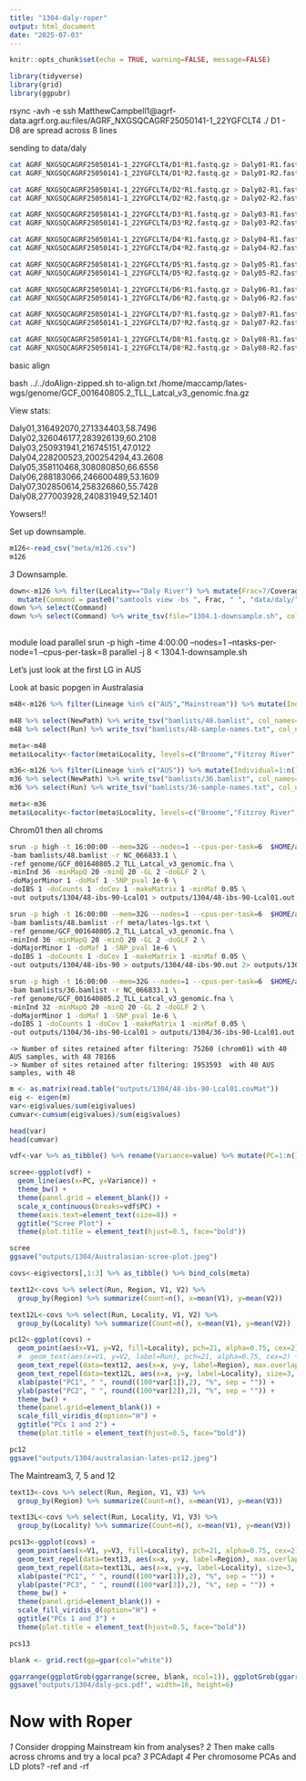 ```yaml
---
title: "1304-daly-roper"
output: html_document
date: "2025-07-03"
---
```


```r
knitr::opts_chunk$set(echo = TRUE, warning=FALSE, message=FALSE)
```

```r
library(tidyverse)
library(grid)
library(ggpubr)
```

rsync -avh -e ssh MatthewCampbell1@agrf-data.agrf.org.au:files/AGRF_NXGSQCAGRF25050141-1_22YGFCLT4 ./
D1 - D8 are spread across 8 lines

sending to data/daly

```sh
cat AGRF_NXGSQCAGRF25050141-1_22YGFCLT4/D1*R1.fastq.gz > Daly01-R1.fastq.gz
cat AGRF_NXGSQCAGRF25050141-1_22YGFCLT4/D1*R2.fastq.gz > Daly01-R2.fastq.gz

cat AGRF_NXGSQCAGRF25050141-1_22YGFCLT4/D2*R1.fastq.gz > Daly02-R1.fastq.gz
cat AGRF_NXGSQCAGRF25050141-1_22YGFCLT4/D2*R2.fastq.gz > Daly02-R2.fastq.gz

cat AGRF_NXGSQCAGRF25050141-1_22YGFCLT4/D3*R1.fastq.gz > Daly03-R1.fastq.gz
cat AGRF_NXGSQCAGRF25050141-1_22YGFCLT4/D3*R2.fastq.gz > Daly03-R2.fastq.gz

cat AGRF_NXGSQCAGRF25050141-1_22YGFCLT4/D4*R1.fastq.gz > Daly04-R1.fastq.gz
cat AGRF_NXGSQCAGRF25050141-1_22YGFCLT4/D4*R2.fastq.gz > Daly04-R2.fastq.gz

cat AGRF_NXGSQCAGRF25050141-1_22YGFCLT4/D5*R1.fastq.gz > Daly05-R1.fastq.gz
cat AGRF_NXGSQCAGRF25050141-1_22YGFCLT4/D5*R2.fastq.gz > Daly05-R2.fastq.gz

cat AGRF_NXGSQCAGRF25050141-1_22YGFCLT4/D6*R1.fastq.gz > Daly06-R1.fastq.gz
cat AGRF_NXGSQCAGRF25050141-1_22YGFCLT4/D6*R2.fastq.gz > Daly06-R2.fastq.gz

cat AGRF_NXGSQCAGRF25050141-1_22YGFCLT4/D7*R1.fastq.gz > Daly07-R1.fastq.gz
cat AGRF_NXGSQCAGRF25050141-1_22YGFCLT4/D7*R2.fastq.gz > Daly07-R2.fastq.gz

cat AGRF_NXGSQCAGRF25050141-1_22YGFCLT4/D8*R1.fastq.gz > Daly08-R1.fastq.gz
cat AGRF_NXGSQCAGRF25050141-1_22YGFCLT4/D8*R2.fastq.gz > Daly08-R2.fastq.gz
```

basic align

bash ../../doAlign-zipped.sh to-align.txt /home/maccamp/lates-wgs/genome/GCF_001640805.2_TLL_Latcal_v3_genomic.fna.gz

View stats:

Daly01,316492070,271334403,58.7496
Daly02,326046177,283926139,60.2108
Daly03,250931941,216745151,47.0122
Daly04,228200523,200254294,43.2608
Daly05,358110468,308080850,66.6556
Daly06,288183066,246600489,53.1609
Daly07,302850614,258326860,55.7428
Daly08,277003928,240831949,52.1401

Yowsers!!

Set up downsample.

```r
m126<-read_csv("meta/m126.csv")
m126
```

_3_ Downsample.  

```r

down<-m126 %>% filter(Locality=="Daly River") %>% mutate(Frac=7/Coverage) %>%
  mutate(Command = paste0("samtools view -bs ", Frac, " ", "data/daly/",Run,".sort.flt.bam", " > ",   "/home/maccamp/lates-wgs/data/downsample/", Run, ".reduced.bam ;"," samtools index ", "/home/maccamp/lates-wgs/data/downsample/", Run, ".reduced.bam ;")) 
down %>% select(Command)
down %>% select(Command) %>% write_tsv(file="1304.1-downsample.sh", col_names = FALSE)
 
```

module load parallel
srun -p high --time 4:00:00 --nodes=1 --ntasks-per-node=1 --cpus-per-task=8 parallel -j 8 < 1304.1-downsample.sh

Let's just look at the first LG in AUS


Look at basic popgen in Australasia

```r
m48<-m126 %>% filter(Lineage %in% c("AUS","Mainstream")) %>% mutate(Individual=1:n())

m48 %>% select(NewPath) %>% write_tsv("bamlists/48.bamlist", col_names=FALSE)
m48 %>% select(Run) %>% write_tsv("bamlists/48-sample-names.txt", col_names=FALSE)

meta<-m48
meta$Locality<-factor(meta$Locality, levels=c("Broome","Fitzroy River","Daly River","Darwin Harbour","Fly River","Hinchinbrook Channel","Mainstream"))

m36<-m126 %>% filter(Lineage %in% c("AUS")) %>% mutate(Individual=1:n())
m36 %>% select(NewPath) %>% write_tsv("bamlists/36.bamlist", col_names=FALSE)
m36 %>% select(Run) %>% write_tsv("bamlists/36-sample-names.txt", col_names=FALSE)

meta<-m36
meta$Locality<-factor(meta$Locality, levels=c("Broome","Fitzroy River","Daly River","Darwin Harbour","Fly River","Hinchinbrook Channel"))
```

Chrom01 then all chroms

```sh
srun -p high -t 16:00:00 --mem=32G --nodes=1 --cpus-per-task=6  $HOME/angsd/angsd -P 6  \
-bam bamlists/48.bamlist -r NC_066833.1 \
-ref genome/GCF_001640805.2_TLL_Latcal_v3_genomic.fna \
-minInd 36 -minMapQ 20 -minQ 20 -GL 2 -doGLF 2 \
-doMajorMinor 1 -doMaf 1 -SNP_pval 1e-6 \
-doIBS 1 -doCounts 1 -doCov 1 -makeMatrix 1 -minMaf 0.05 \
-out outputs/1304/48-ibs-90-Lcal01 > outputs/1304/48-ibs-90-Lcal01.out 2> outputs/1304/48-ibs-90-Lcal01.err &

srun -p high -t 16:00:00 --mem=32G --nodes=1 --cpus-per-task=6  $HOME/angsd/angsd -P 6  \
-bam bamlists/48.bamlist -rf meta/lates-lgs.txt \
-ref genome/GCF_001640805.2_TLL_Latcal_v3_genomic.fna \
-minInd 36 -minMapQ 20 -minQ 20 -GL 2 -doGLF 2 \
-doMajorMinor 1 -doMaf 1 -SNP_pval 1e-6 \
-doIBS 1 -doCounts 1 -doCov 1 -makeMatrix 1 -minMaf 0.05 \
-out outputs/1304/48-ibs-90 > outputs/1304/48-ibs-90.out 2> outputs/1304/48-ibs-90.err &

srun -p high -t 16:00:00 --mem=32G --nodes=1 --cpus-per-task=6  $HOME/angsd/angsd -P 6  \
-bam bamlists/36.bamlist -r NC_066833.1 \
-ref genome/GCF_001640805.2_TLL_Latcal_v3_genomic.fna \
-minInd 32 -minMapQ 20 -minQ 20 -GL 2 -doGLF 2 \
-doMajorMinor 1 -doMaf 1 -SNP_pval 1e-6 \
-doIBS 1 -doCounts 1 -doCov 1 -makeMatrix 1 -minMaf 0.05 \
-out outputs/1304/36-ibs-90-Lcal01 > outputs/1304/36-ibs-90-Lcal01.out 2> outputs/1304/36-ibs-90-Lcal01.err &

```

	-> Number of sites retained after filtering: 75260 (chrom01) with 40 AUS samples, with 48 78166
	-> Number of sites retained after filtering: 1953593  with 40 AUS samples, with 48


```r
m <- as.matrix(read.table("outputs/1304/48-ibs-90-Lcal01.covMat"))
eig <- eigen(m)
var<-eig$values/sum(eig$values)
cumvar<-cumsum(eig$values)/sum(eig$values)

head(var)
head(cumvar)

vdf<-var %>% as_tibble() %>% rename(Variance=value) %>% mutate(PC=1:n()) %>% head(n=10)

scree<-ggplot(vdf) +
  geom_line(aes(x=PC, y=Variance)) +
  theme_bw() +
  theme(panel.grid = element_blank()) +
  scale_x_continuous(breaks=vdf$PC) +
  theme(axis.text=element_text(size=8)) +
  ggtitle("Scree Plot") +
  theme(plot.title = element_text(hjust=0.5, face="bold"))

scree
ggsave("outputs/1304/Australasian-scree-plot.jpeg")
```


```r
covs<-eig$vectors[,1:3] %>% as_tibble() %>% bind_cols(meta)

text12<-covs %>% select(Run, Region, V1, V2) %>%
  group_by(Region) %>% summarize(Count=n(), x=mean(V1), y=mean(V2))

text12L<-covs %>% select(Run, Locality, V1, V2) %>%
  group_by(Locality) %>% summarize(Count=n(), x=mean(V1), y=mean(V2))

pc12<-ggplot(covs) +
  geom_point(aes(x=V1, y=V2, fill=Locality), pch=21, alpha=0.75, cex=2) +
  #  geom_text(aes(x=V1, y=V2, label=Run), pch=21, alpha=0.75, cex=2) +
  geom_text_repel(data=text12, aes(x=x, y=y, label=Region), max.overlaps = Inf) +
  geom_text_repel(data=text12L, aes(x=x, y=y, label=Locality), size=3, max.overlaps = Inf) +
  xlab(paste("PC1", " ", round((100*var[1]),2), "%", sep = "")) +
  ylab(paste("PC2", " ", round((100*var[2]),2), "%", sep = "")) +
  theme_bw() +
  theme(panel.grid=element_blank()) +
  scale_fill_viridis_d(option="H") +
  ggtitle("PCs 1 and 2") +
  theme(plot.title = element_text(hjust=0.5, face="bold"))

pc12
ggsave("outputs/1304/australasian-lates-pc12.jpeg")
```

The Maintream3, 7, 5 and 12
```r
text13<-covs %>% select(Run, Region, V1, V3) %>%
  group_by(Region) %>% summarize(Count=n(), x=mean(V1), y=mean(V3))

text13L<-covs %>% select(Run, Locality, V1, V3) %>%
  group_by(Locality) %>% summarize(Count=n(), x=mean(V1), y=mean(V3))

pcs13<-ggplot(covs) +
  geom_point(aes(x=V1, y=V3, fill=Locality), pch=21, alpha=0.75, cex=2) +
  geom_text_repel(data=text13, aes(x=x, y=y, label=Region), max.overlaps = Inf) +
  geom_text_repel(data=text13L, aes(x=x, y=y, label=Locality), size=3, max.overlaps = Inf) +
  xlab(paste("PC1", " ", round((100*var[1]),2), "%", sep = "")) +
  ylab(paste("PC3", " ", round((100*var[3]),2), "%", sep = "")) +
  theme_bw() +
  theme(panel.grid=element_blank()) +
  scale_fill_viridis_d(option="H") +
  ggtitle("PCs 1 and 3") +
  theme(plot.title = element_text(hjust=0.5, face="bold"))

pcs13
```
```r
blank <- grid.rect(gp=gpar(col="white"))
```

```r
ggarrange(ggplotGrob(ggarrange(scree, blank, ncol=1)), ggplotGrob(ggarrange(pc12+theme(legend.position = "none"), pcs13, ncol=2, widths=c(1,1.3))), ncol=2, widths=c(1,4)) 
ggsave("outputs/1304/daly-pcs.pdf", width=16, height=6)
```


# Now with Roper
_1_ Consider dropping Mainstream kin from analyses?
_2_ Then make calls across chroms and try a local pca?
_3_ PCAdapt
_4_ Per chromosome PCAs and LD plots?
-ref and -rf
